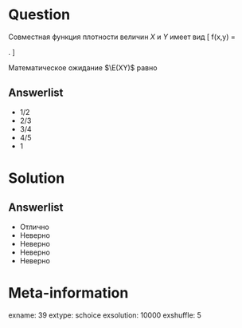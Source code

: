 Question
========
Совместная функция плотности величин $X$ и $Y$ имеет вид
\[
f(x,y) =
\begin{cases}
6xy^2, \text{ при } x, y \in [0;1] \\
0, \text{ иначе } \\
\end{cases}.
\]

Математическое ожидание $\E(XY)$ равно
  

Answerlist
----------
*   $1/2$ 
*    $2/3$ 
*   $3/4$ 
*   $4/5$ 
*   $1$ 

Solution
========

Answerlist
----------
*  Отлично
*  Неверно
*  Неверно
*  Неверно
*  Неверно

Meta-information
================
exname: 39
extype: schoice
exsolution: 10000
exshuffle: 5
